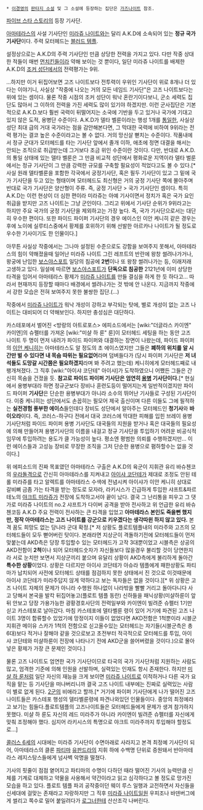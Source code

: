  * [[이경영]]의 [[판타지 소설]] 및 그 소설에 등장하는 집단은 [[가즈나이트]] 참조.

[[파이브 스타 스토리]]의 등장 기사단.

[[아마테라스]]의 사설 기사단인 [[미라쥬 나이트]]와는 달리 A.K.D에 소속되어 있는 '''정규 국가 기사단'''이다. 주력 모터헤드는 [[블러드 템플]].

설정상으로는 A.K.D의 주력 기사단인 만큼 상당한 전력을 가지고 있다. 다만 작중 상대한 적들이 매번 [[먼치킨]]들이라 약해 보이는 것 뿐이다, 일단 미라쥬 나이트를 배제한 A.K.D의 [[조커 성단]]에서의 전력평가는 9위.

…하지만 이거 뒤집어보면 고즈 나이트보다 전투력이 우위인 기사단이 위로 8개나 더 있다는 이야기니, 사실상 "작중에 나오는 거의 모든 네임드 기사단"은 고즈 나이트보다는 위에 있는 셈이다. 물론 작중 시점의 조커 성단이 워낙 혼란기이다보니, 군소 세력도 집단도 많아서 그 이하의 전력을 가진 세력도 많이 있기야 하겠지만. 이런 군사집단은 기본적으로 A.K.D.보다 훨씬 국력이 뒤떨어지는 소국에 기반을 두고 있거나 국가에 기대고 있지 않은 도적, 용병단 수준이다. A.K.D가 델타 벨룬이라는 행성 1개를 [[통일]]한, 사실상 성단 최대 급의 거대 국가라는 점을 감안해본다면, 그 막대한 국력에 비하여 9위라는 전력 평가는 결코 높은 수준이라고는 볼 수 없다. 거의 망신살 뻗치는 수준이다. 작품내에서 정규 군대가 모터헤드를 타는 기사단 앞에서 졸개 이하, 애초에 정면 대결을 해서는 안되는 조직으로 취급받는데 그거보다 조금 위인 수준이란 것이다. 다만, 반대로 A.K.D.의 통일 상태에 있는 델타 벨룬은 그 만큼 비교적 성단에서 평화로운 지역이라 델타 벌룬에서는 정규 기사단이 그 만큼 강력한 규모를 구축할 필요성이 적었다고도 볼 수 있다.[* 사실 원래 델타벨룬을 포함한 각국에서 궁정기사단, 혹은 필두 기사단이 있고 그 밑에 국가 기사단을 두고 있는 형태이며 모터헤드도 최신형은 거의 궁정 기사단 쪽에 몰아주며 반대로 국가 기사단은 양산형이 주류. 즉, 궁정 기사단 > 국가 기사단인 셈이다. 특히 A.K.D는 이런 현상이 더 심한 편이라 미라쥬는 아예 기사이면서 정치가 혹은 국가 요인 취급을 받지만 고즈 나이트는 그냥 군인이다. 그리고 위에서 기사단 순위가 9위라고는 하지만 주요 국가의 궁정 기사단을 제외하고는 가장 높다. 즉, 국가 기사단으로서는 대단히 우수한 편이다. 또한 파이드 파이퍼 기사단의 경우 에이스인 이안 케니히 같은 경우는 후에 노이에 실루티스중에서 황제를 호위하기 위해 선발한 아르카나 나이트가 될 정도로 우수한 기사이기도 한 인물이다.]

아무튼 사실상 작중에서는 그나마 설정된 수준으로도 강함을 보여주지 못해서, 아마테라스의 힘이 약해졌을때 일어난 미라쥬 나이트 그린 레프트의 반란에 왕창 썰려나가거나, 왕궁에 난입한 [[보스야스포트]] 일당의 침공에 '''2번'''이나 또 왕창 썰려나가는 등, 이래저래 고생하고 있다. 일설에 따르면 [[보스야스포트]]가 '''단독으로 침공한''' 2121년에 이미 상당한 타격을 입어서 아마테라스 황제가 [[미라쥬 나이트]]를 만들 결심을 하게 한 듯 하다고... 따라서 현재까지 등장할 때마다 배경에서 썰려나가는 것 밖에 안 나온다. 지금까지 작중에서 강한 모습은 전혀 보여주지 못한 불쌍한 집단.(…)

작중에서 [[미라쥬 나이트]]가 워낙 개성이 강하고 부각되는 탓에, 별로 개성이 없는 고즈 나이트는 대비되어 더 약해보인다. 하지만 충성심은 대단하다.

카스테포에서 벌어진 <방랑의 아트로포스> 에피소드에서는 [wiki:"더글라스 카이엔" 카이엔]의 슈펠터를 가져온 [wiki:"미샬 하 룬" 룬]이 모터헤드 세팅을 하는 동안 고즈 나이트 두 명이 먼저 내려가 파이드 파이퍼와 대결하는 장면이 나왔는데, 파이드 파이퍼의 [[이안 케니히]]는 아마테라스도 알 정도의 초 에이스였지만 그들은 '''폐하의 위치를 알 시간만 벌 수 있다면 내 목숨 따위는 필요없어'''라며 덤벼들다가 (당시 파이퍼 기사단은 '''저 녀석들도 도망갈 시간쯤은 필요하겠지'''라며 봐 주려고 했는데) 케니히에게 모터헤드째로 내팽개쳐졌다. 그 직후 [wiki:"아이샤 코단테" 아이샤]가 도착하였으니 어쨌든 그들은 간신히 목숨을 건졌을 듯. '''참고로 파이드 파이퍼 기사단은 엄연히 [[용병]] 기사단이다.'''[* 현실에서 용병부대라 하면 정규군보다 장비나 훈련도등이 떨어지는게 일반적이겠지만 파이드 파이퍼 '''기사단'''은 단순한 용병부대가 아니라 소수의 뛰어난 기사들로 구성된 기사단이다. 이중 케니히는 성단에서도 손꼽히는 필모어 제국 출신이며 다른 이들도 그에 필적하는 '''실전경험 풍부한 에이스'''들인데다 장비도 성단에서 알아주는 모터헤드인 '''청기사'''와 '''바이오라'''이다. 즉, 코러스-하구다 전에서 대국 코러스에 막대한 피해를 입힌 브레이 용병기사단처럼 파이드 파이퍼 용병 기사단도 대국들의 지원을 받거나 혹은 대국들의 필요성에 의해 만들어져 용병기사단의 이름을 내걸고 정규 기사단을 투입하기 어려운 비공식적 임무에 투입하려는 용도가 클 가능성이 높다. 평소엔 평범한 의뢰를 수행하겠지만... 이런 에이스들과 고성능 장비로 무장한 조직을 그저 단순한 용병으로 폄하할수는 없을 것이다.]

위 에피소드의 진짜 목표였던 아마테라스 구출은 A.K.D의 육군이 지휘관 유리 바슈첸코의 [[우라돌격]]으로 간신히 아마테라스를 지켜내고 [[아이샤 코단테]]가 제대로 조정도 안된 테롤 미라쥬를 타고 알렉트를 아마테라스 수색에 전념시켜 아이샤가 이안 케니히 상대로 갈비뼈 금좀 가는 타격을 받는 정도로 모자라, 라키시스가 긴급하게 투입한 샤프트&파르테노의 [[야크트 미라쥬]]가 전장에 도착하고서야 끝이 났다. 결국 그 난리통을 피우고 그 댓가로 미라쥬 나이트의 no.2 샤프트가 다이버 공격을 받아 전사하고 위 언급한 유리 바슈첸코등 A.K.D 주요 전력이 전사하는 큰 타격을 입었고 '''아마테라스 본인도 죽을뻔 했지만, 정작 아마테라스는 고즈 나이트를 강군으로 키우겠다는 생각따윈 하지 않고 있다.''' 본격 꿈도 희망도 없는 당나라 군대 확정.[* 저 상황도 플로트템플내의 미라주와 고즈의 모터헤드들이 모두 뻗어버린 탓이다. 본래라면 지상군이 격돌하기전에 모터헤드들이 먼저 맞붙는데 AKD측은 당장 투입할수 있는 모터헤드가 고작 3대뿐이었고 시블측은 상공의 AKD전함이 '''2척'''이나 되어 모터헤드숫자가 자신들보다 많을경우 불리할 것이 당연한지라 서로 눈치만 보면서 지상군끼리 붙으며 유달리 상황이 AKD측에게 불리하게 돌아간 '''특수한 상황'''이었다. 상황은 다르지만 아이샤 코단테가 아슈라 템플에게 패한상황도 파티마가 납치되어 사전에 모터헤드 상태를 점검하지 못한 상태에서 진 것으로 이것때문에 아이샤 코단테가 미라주답지 않게 약하다고 보는 독자들은 없을 것이다.][* 위 상황은 고즈 나이트 자체의 문제가 아니라 수행원 하나없이 나라밖을 빨빨 거리고 돌아다니다 사고 당해서 본국을 발칵 뒤집어놓고(플로트 템플 동란) 신하들을 패닉상황(미샬하룬이 앞뒤 안보고 당장 가용가능한 광황경호사단의 전력일부와 카이엔이 빌려준 슈펠터 1기만 싣고 카스테포로 날아갔다. 마침 카스테포에 델타벨룬 령이 있어 거기에 파견된 고즈 나이트 3명이 합류할수 있었기에 망정이지 이들이 없었다면 AKD전함은 1척뿐이라 시블군 지휘관 메이유 스카가 1척의 전함으로 싣고올수있는 모터헤드는 자기들(시블군측은 총 6대)보다 적거나 잘해야 같을 것으로보고 초전부터 적극적으로 모터헤드를 투입, 아이샤 코단테와 미샬하룬이 전장에 나타나기 전에 AKD군을 쓸어버렸을 것이다.)으로 몰아넣은 황제가 가장 큰 문제인 것이다.]

물론 고즈 나이트도 엄연한 국가 기사단이므로 타국의 국가 기사단처럼 지원하는 사람도 많고, 엄격한 기준에 의해 인원을 선발하며, 실력있는 인재도 항시 존재한다. 하지만 [[미샬 하 룬]]처럼 일단 자신의 재능을 크게 보이면 [[미라쥬 나이트]]로 이적하거나 다른 국가 요직을 맡는 등 기사단을 떠나버리니까 결국 고즈 나이트 내부에는 진짜로 실력있는 사람이 별로 없게 된다. [[2군]]의 비애라고 할까.[* 거기에 파이퍼 기사단에게 나가 떨어진 고즈나이트들은 카스테포 행성의 델타벨룬령에 파견나와있던 인물들이다. 중앙의 최정예라고 보기는 힘들다.플로트템플의 고즈나이트들은 모터헤드들에게 문제가 생겨 참가하지 못했다. 미샬 하 룬도 자신의 레드 미라주가 아니라 카이엔이 빌려준 슈펠터를 자신에게 맞춰 조정해야 했다. 심지어 라키시스의 특명으로 야크트 미라주까지 투입해야 할정도로...]

[[콜러스 6세]]의 시대에는 미라쥬 기사단이 수면아래로 사라지고 본격 최정예 기사단이 되어, 아마테라스의 클론 [[파티마]] [[유판드라]]의 지휘 하에 수백명 단위로 증원돼서 반아마테라스 레지스탕스들에게 넘사벽 악명을 떨쳤다. 

기사의 핏줄이 점점 옅어지고 파티마의 수명이 다하던 때라 떨어진 기사의 능력만큼 신체를 기계로 대체하고 약물을 사용해서 약간이라고 읽고 심각하다고 볼 정도로 망가진 모습을 하고 있다. 플로트 템플 파괴 공작중이던 웨이 루스 일행과 교전하면서 자신들을 신세대에 걸맞는 존재라고 자랑하지만 그 직후 [[미라쥬 나이트]]일원 우피조나 바덴버그에게 썰리고 쪽수로 밀어 붙일려다가 [[로그너]]한테 산산조각 나버린다.
